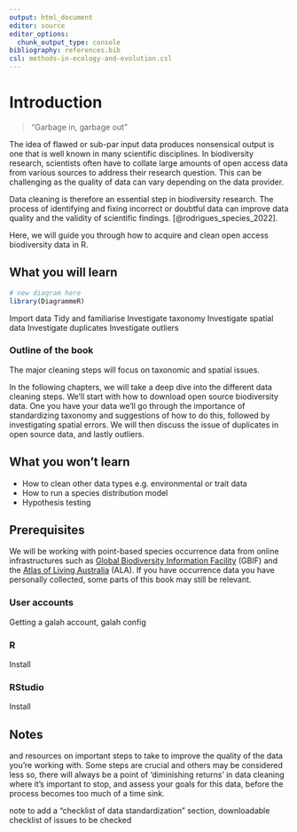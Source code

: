 ```yaml
---
output: html_document
editor: source
editor_options: 
  chunk_output_type: console
bibliography: references.bib 
csl: methods-in-ecology-and-evolution.csl
---
```


# Introduction 

> "Garbage in, garbage out" 

The idea of flawed or sub-par input data produces nonsensical output is one that is well known in many scientific disciplines. In biodiversity research, scientists often have to collate large amounts of open access data from various sources  to address their research question. This can be challenging as the quality of data can vary depending on the data provider. 

Data cleaning is therefore an essential step in biodiversity research. The process of identifying and fixing incorrect or doubtful data can improve data quality and the validity of scientific findings. [@rodrigues_species_2022].

Here, we will guide you through how to acquire and clean open access biodiversity data in R. 

## What you will learn

```r
# new diagram here
library(DiagrammeR)

```
Import data 
Tidy and familiarise 
Investigate taxonomy
Investigate spatial data
Investigate duplicates
Investigate outliers

### Outline of the book

The major cleaning steps will focus on taxonomic and spatial issues.

In the following chapters, we will take a deep dive into the different data cleaning steps. We'll start with how to download open source biodiversity data. One you have your data we'll go through the importance of standardizing taxonomy and suggestions of how to do this, followed by investigating spatial errors. We will then discuss the issue of duplicates in open source data, and lastly outliers.

## What you won't learn

- How to clean other data types e.g. environmental or trait data
- How to run a species distribution model
- Hypothesis testing

## Prerequisites

We will be working with point-based species occurrence data from online infrastructures such as [Global Biodiversity Information Facility](https://www.gbif.org/) (GBIF) and the [Atlas of Living Australia](https://www.ala.org.au/) (ALA). If you have occurrence data you have personally collected, some parts of this book may still be relevant.

### User accounts

Getting a galah account, galah config

### R

Install 

### RStudio

Install







## Notes 

and resources on important steps to take to improve the quality of the data you're working with. Some steps are crucial and others may be considered less so, there will always be a point of 'diminishing returns' in data cleaning where it's important to stop, and assess your goals for this data, before the process becomes too much of a time sink.

note to add a "checklist of data standardization" section, downloadable checklist of issues to be checked
